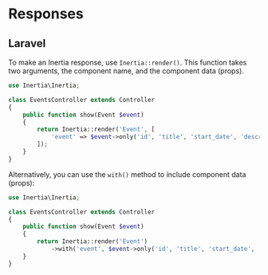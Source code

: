 

# Responses

## Laravel

To make an Inertia response, use `Inertia::render()`. This function takes two arguments, the component name, and the component data (props).

~~~php
use Inertia\Inertia;

class EventsController extends Controller
{
    public function show(Event $event)
    {
        return Inertia::render('Event', [
            'event' => $event->only('id', 'title', 'start_date', 'description'),
        ]);
    }
}
~~~

Alternatively, you can use the `with()` method to include component data (props):

~~~php
use Inertia\Inertia;

class EventsController extends Controller
{
    public function show(Event $event)
    {
        return Inertia::render('Event')
            ->with('event', $event->only('id', 'title', 'start_date', 'description'));
    }
}
~~~
